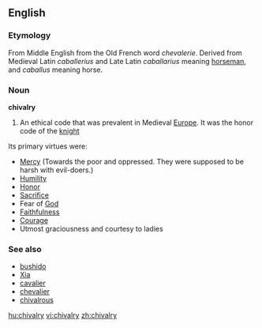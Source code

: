 ==English==

===Etymology===
From Middle English from the Old French word ''chevalerie''. Derived from Medieval Latin ''caballerius'' and Late Latin ''caballarius'' meaning [[horseman]], and ''caballus'' meaning horse.

===Noun===
'''chivalry'''

#An ethical code that was prevalent in Medieval [[Europe]].  It was the honor code of the [[knight]]


Its primary virtues were:
* [[Mercy]] (Towards the poor and oppressed. They were supposed to be harsh with evil-doers.)
* [[Humility]]
* [[Honor]]
* [[Sacrifice]]
* Fear of [[God]]
* [[Faithfulness]]
* [[Courage]]
* Utmost graciousness and courtesy to ladies

===See also===
*[[bushido]]
*[[Xia]]
*[[cavalier]]
*[[chevalier]]
*[[chivalrous]]

[[hu:chivalry]]
[[vi:chivalry]]
[[zh:chivalry]]